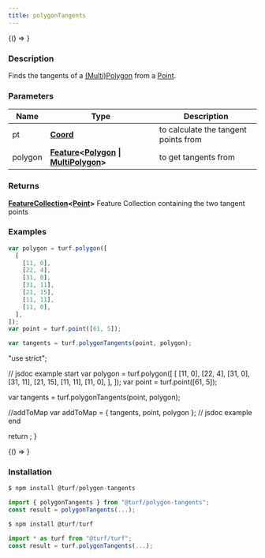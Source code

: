 ```yaml
---
title: polygonTangents
---
```



<!-- Expose turf as global var for experimenting in the browser console -->

<BrowserOnly>{() => <WindowTurfGlobal turf={turf} />}</BrowserOnly>

### Description

Finds the tangents of a [(Multi)Polygon](https://tools.ietf.org/html/rfc7946#section-3.1.6) from a [Point](https://tools.ietf.org/html/rfc7946#section-3.1.2).

### Parameters

| Name    | Type                                                                                                                                                                                                | Description                          |
| ------- | --------------------------------------------------------------------------------------------------------------------------------------------------------------------------------------------------- | ------------------------------------ |
| pt      | **[Coord](https://tools.ietf.org/html/rfc7946#section-3.1.1)**                                                                                                                                      | to calculate the tangent points from |
| polygon | **[Feature](https://tools.ietf.org/html/rfc7946#section-3.2)\<[Polygon](https://tools.ietf.org/html/rfc7946#section-3.1.6) \| [MultiPolygon](https://tools.ietf.org/html/rfc7946#section-3.1.7)\>** | to get tangents from                 |

### Returns

**[FeatureCollection](https://tools.ietf.org/html/rfc7946#section-3.3)\<[Point](https://tools.ietf.org/html/rfc7946#section-3.1.2)\>** Feature Collection containing the two tangent points

### Examples

```javascript
var polygon = turf.polygon([
  [
    [11, 0],
    [22, 4],
    [31, 0],
    [31, 11],
    [21, 15],
    [11, 11],
    [11, 0],
  ],
]);
var point = turf.point([61, 5]);

var tangents = turf.polygonTangents(point, polygon);
```

  "use strict";

  // jsdoc example start
  var polygon = turf.polygon([
    [
      [11, 0],
      [22, 4],
      [31, 0],
      [31, 11],
      [21, 15],
      [11, 11],
      [11, 0],
    ],
  ]);
  var point = turf.point([61, 5]);

  var tangents = turf.polygonTangents(point, polygon);

  //addToMap
  var addToMap = { tangents, point, polygon };
  // jsdoc example end

  return <ExampleMap addToMap={addToMap} />;
}

<BrowserOnly>{() => <Map0 />}</BrowserOnly>

### Installation

```javascript
$ npm install @turf/polygon-tangents

import { polygonTangents } from "@turf/polygon-tangents";
const result = polygonTangents(...);
```

```javascript
$ npm install @turf/turf

import * as turf from "@turf/turf";
const result = turf.polygonTangents(...);
```

